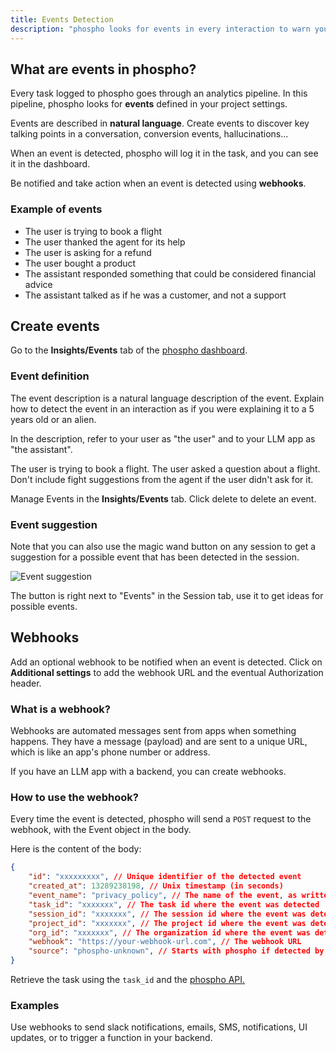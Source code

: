 ```yaml
---
title: Events Detection
description: "phospho looks for events in every interaction to warn you when needed"
---
```


## What are events in phospho?

Every task logged to phospho goes through an analytics pipeline. In this pipeline, phospho looks for **events** defined in your project settings.

Events are described in **natural language**. Create events to discover key talking points in a conversation, conversion events, hallucinations... 

When an event is detected, phospho will log it in the task, and you can see it in the dashboard.

Be notified and take action when an event is detected using **webhooks**.

### Example of events

- The user is trying to book a flight
- The user thanked the agent for its help
- The user is asking for a refund
- The user bought a product
- The assistant responded something that could be considered financial advice
- The assistant talked as if he was a customer, and not a support

## Create events

Go to the **Insights/Events** tab of the [phospho dashboard](https://platform.phospho.ai/).

### Event definition

The event description is a natural language description of the event. Explain how to detect the event in an interaction as if you were explaining it to a 5 years old or an alien.

In the description, refer to your user as "the user" and to your LLM app as "the assistant".

<Card title="Example of an event description">
  The user is trying to book a flight. The user asked a question about a flight.
  Don't include fight suggestions from the agent if the user didn't ask for it.
</Card>

Manage Events in the **Insights/Events** tab. Click delete to delete an event.

### Event suggestion

Note that you can also use the magic wand button on any session to get a suggestion for a possible event that has been detected in the session.

![Event suggestion](../images/guides/events%20detection/Event%20suggestion.png)

The button is right next to "Events" in the Session tab, use it to get ideas for possible events.

## Webhooks

Add an optional webhook to be notified when an event is detected. Click on **Additional settings** to add the webhook URL and the eventual Authorization header.

### What is a webhook?

Webhooks are automated messages sent from apps when something happens. They have a message (payload) and are sent to a unique URL, which is like an app's phone number or address. 

If you have an LLM app with a backend, you can create webhooks.

### How to use the webhook?

Every time the event is detected, phospho will send a `POST` request to the webhook, with the Event object in the body.

Here is the content of the body:

```json
{
    "id": "xxxxxxxxx", // Unique identifier of the detected event
    "created_at": 13289238198, // Unix timestamp (in seconds)
    "event_name": "privacy_policy", // The name of the event, as written in the dashboard
    "task_id": "xxxxxxx", // The task id where the event was detected
    "session_id": "xxxxxxx", // The session id where the event was detected
    "project_id": "xxxxxxx", // The project id where the event was detected
    "org_id": "xxxxxxx", // The organization id where the event was detected
    "webhook": "https://your-webhook-url.com", // The webhook URL
    "source": "phospho-unknown", // Starts with phospho if detected by phospho
}
```

Retrieve the task using the `task_id` and the [phospho API.](https://api.phospho.ai/v2/redoc#tag/Tasks/operation/get_task_tasks__task_id__get)

### Examples

Use webhooks to send slack notifications, emails, SMS, notifications, UI updates, or to trigger a function in your backend.